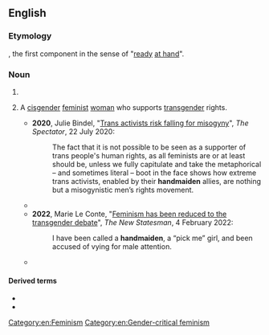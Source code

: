 ==English==

===Etymology===
{{compound|en|hand|maiden}}, the first component in the sense of "[[ready]] [[at hand]]".

===Noun===
{{en-noun}}

# {{alternative form of|en|handmaid}}
# {{lb|en|[[gender-critical feminism|gender-critical]]|derogatory}} A [[cisgender]] [[feminist]] [[woman]] who supports [[transgender]] rights.
#* '''2020''', Julie Bindel, "[https://www.spectator.co.uk/article/trans-activists-risk-falling-for-misogyny Trans activists risk falling for misogyny]", ''The Spectator'', 22 July 2020:
#*: The fact that it is not possible to be seen as a supporter of trans people's human rights, as all feminists are or at least should be, unless we fully capitulate and take the metaphorical – and sometimes literal – boot in the face shows how extreme trans activists, enabled by their '''handmaiden''' allies, are nothing but a misogynistic men’s rights movement.
#*{{quote-web|en|date=10 November 2021|passage=Solidarity with trans people but not women I note Angela. Especially the boring ones who fought for rights that you now enjoy. Enjoy being a '''handmaiden'''.|author=Rebecca Chandler (@RachelWilde13)|site={{w|Twitter}}|url=https://twitter.com/RachelWilde13/status/1458481153225240581|archivedate=|archiveurl=}}
#* '''2022''', Marie Le Conte, "[https://www.newstatesman.com/comment/2022/02/feminism-has-been-reduced-to-the-transgender-debate Feminism has been reduced to the transgender debate]", ''The New Statesman'', 4 February 2022:
#*: I have been called a '''handmaiden''', a “pick me” girl, and been accused of vying for male attention.
#* {{seemoreCites|en}}

====Derived terms====
* {{l|en|handmaidenhood}}
* {{l|en|handmaidenly}}

[[Category:en:Feminism]]
[[Category:en:Gender-critical feminism]]
